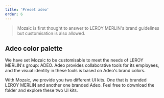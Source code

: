 ```yaml
---
title: 'Preset adeo'
order: 6
---
```


> Mozaic is first thought to answer to LEROY MERLIN's brand guidelines but customisation is also allowed.

## Adeo color palette

We have set Mozaic to be customisable to meet the needs of LEROY MERLIN's group: ADEO.
Adeo provides collaborative tools for its employees, and the visual identity in these tools is based on Adeo's brand colors.

With Mozaic, we provide you two different UI kits. One that is branded LEROY MERLIN and another one branded Adeo. Feel free to download the folder and explore these two UI kits.
